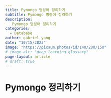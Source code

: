 ```yaml
---
title: Pymongo 명령어 정리하기
subtitle: Pymongo 명령어 정리하기
description:
   Pymongo 명령어 정리하기
categories:
  - Database
author: gabriel yang
date: "10/15/2023"
image: "https://picsum.photos/id/140/200/150"
# image-alt: "deep learning glossary"
page-layout: article
# draft: true
---
```


# Pymongo 정리하기
